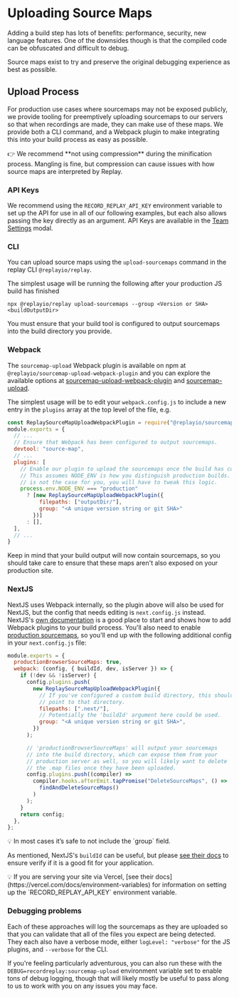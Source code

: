 
# Uploading Source Maps

Adding a build step has lots of benefits: performance, security, new language features. One of the downsides though is that the compiled code can be obfuscated and difficult to debug. 

Source maps exist to try and preserve the original debugging experience as best as possible.

## Upload Process

For production use cases where sourcemaps may not be exposed publicly, we provide tooling for preemptively uploading sourcemaps to our servers so that when recordings are made, they can make use of these maps. We provide both a CLI command, and a Webpack plugin to make integrating this into your build process as easy as possible.

<Callout type="info" emoji="👉">
👉 We recommend **not using compression** during the minification process. Mangling is fine, but compression can cause issues with how source maps are interpreted by Replay.

</Callout>

### API Keys

We recommend using the `RECORD_REPLAY_API_KEY` environment variable to set up the API for use in all of our following examples, but each also allows passing the key directly as an argument. API Keys are available in the [Team Settings](/getting-started/teams-admin/team-settings) modal. 

### CLI

You can upload source maps using the `upload-sourcemaps` command in the replay CLI `@replayio/replay`.

The simplest usage will be running the following after your production JS build has finished

`npx @replayio/replay upload-sourcemaps --group <Version or SHA> <buildOutputDir>`

You must ensure that your build tool is configured to output sourcemaps into the build directory you provide.

### Webpack

The `sourcemap-upload` Webpack plugin is available on npm at `@replayio/sourcemap-upload-webpack-plugin` and you can explore the available options at [sourcemap-upload-webpack-plugin](https://github.com/replayio/replay-cli/tree/main/packages/sourcemap-upload-webpack-plugin) and [sourcemap-upload](https://github.com/replayio/replay-cli/tree/main/packages/sourcemap-upload).

The simplest usage will be to edit your `webpack.config.js` to include a new entry in the `plugins` array at the top level of the file, e.g.

```jsx
const ReplaySourceMapUploadWebpackPlugin = require("@replayio/sourcemap-upload-webpack-plugin");
module.exports = {
  // ...
  // Ensure that Webpack has been configured to output sourcemaps.
  devtool: "source-map",
  // ...
  plugins: [
    // Enable our plugin to upload the sourcemaps once the build has completed.
    // This assumes NODE_ENV is how you distinguish production builds. If that
    // is not the case for you, you will have to tweak this logic.
    process.env.NODE_ENV === "production" 
      ? [new ReplaySourceMapUploadWebpackPlugin({
          filepaths: ["outputDir/"],
          group: "<A unique version string or git SHA>"
        })]
      : [],
  ],
  // ...
}
```

Keep in mind that your build output will now contain sourcemaps, so you should take care to ensure that these maps aren't also exposed on your production site.

### NextJS

NextJS uses Webpack internally, so the plugin above will also be used for NextJS, but the config that needs editing is `next.config.js` instead. NextJS's [own documentation](https://nextjs.org/docs/api-reference/next.config.js/custom-webpack-config) is a good place to start and shows how to add Webpack plugins to your build process. You'll also need to enable  [production sourcemaps](https://nextjs.org/docs/advanced-features/source-maps), so you'll end up with the following additional config in your `next.config.js` file:

```jsx
module.exports = {
  productionBrowserSourceMaps: true,
  webpack: (config, { buildId, dev, isServer }) => {
    if (!dev && !isServer) {
      config.plugins.push(
        new ReplaySourceMapUploadWebpackPlugin({
          // If you've configured a custom build directory, this should
          // point to that directory.
          filepaths: [".next/"],
          // Potentially the 'buildId' argument here could be used.
          group: "<A unique version string or git SHA>",
        })
      );

      // 'productionBrowserSourceMaps' will output your sourcemaps
      // into the build directory, which can expose them from your
      // production server as well, so you will likely want to delete
      // the .map files once they have been uploaded.
      config.plugins.push((compiler) =>
        compiler.hooks.afterEmit.tapPromise("DeleteSourceMaps", () =>
          findAndDeleteSourceMaps()
        )
      );
    }
    return config;
  },
};
```

<Callout type="info" emoji="👉">
💡 In most cases it’s safe to not include the `group` field.

</Callout>

As mentioned, NextJS's `buildId` can be useful, but please [see their docs](https://nextjs.org/docs/api-reference/next.config.js/configuring-the-build-id) to ensure verify if it is a good fit for your application. 

<Callout type="info" emoji="👉">
💡 If you are serving your site via Vercel, [see their docs](https://vercel.com/docs/environment-variables) for information on setting up the `RECORD_REPLAY_API_KEY` environment variable.

</Callout>

### Debugging problems

Each of these approaches will log the sourcemaps as they are uploaded so that you can validate that all of the files you expect are being detected. They each also have a verbose mode, either `logLevel: "verbose"` for the JS plugins, and `--verbose` for the CLI.

If you're feeling particularly adventurous, you can also run these with the `DEBUG=recordreplay:sourcemap-upload` environment variable set to enable tons of debug logging, though that will likely mostly be useful to pass along to us to work with you on any issues you may face.